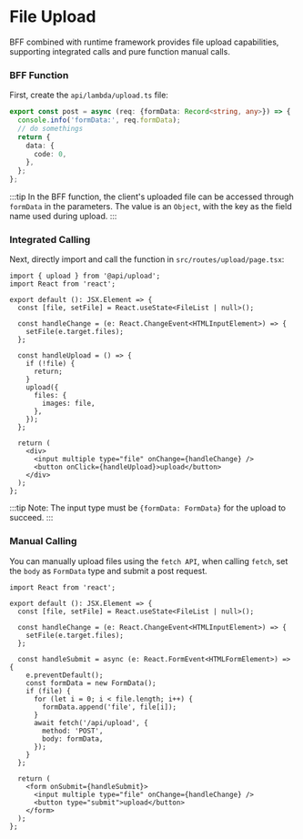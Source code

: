 # File Upload

BFF combined with runtime framework provides file upload capabilities, supporting integrated calls and pure function manual calls.

### BFF Function

First, create the `api/lambda/upload.ts` file:

```ts title="api/lambda/upload.ts"
export const post = async (req: {formData: Record<string, any>}) => {
  console.info('formData:', req.formData);
  // do somethings
  return {
    data: {
      code: 0,
    },
  };
};
```
:::tip
In the BFF function, the client's uploaded file can be accessed through `formData` in the parameters. The value is an `Object`, with the key as the field name used during upload.
:::


### Integrated Calling

Next, directly import and call the function in `src/routes/upload/page.tsx`:
```tsx title="routes/upload/page.tsx"
import { upload } from '@api/upload';
import React from 'react';

export default (): JSX.Element => {
  const [file, setFile] = React.useState<FileList | null>();

  const handleChange = (e: React.ChangeEvent<HTMLInputElement>) => {
    setFile(e.target.files);
  };

  const handleUpload = () => {
    if (!file) {
      return;
    }
    upload({
      files: {
        images: file,
      },
    });
  };

  return (
    <div>
      <input multiple type="file" onChange={handleChange} />
      <button onClick={handleUpload}>upload</button>
    </div>
  );
};
```
:::tip
Note: The input type must be `{formData: FormData}` for the upload to succeed.
:::


### Manual Calling
You can manually upload files using the `fetch API`, when calling `fetch`, set the `body` as `FormData` type and submit a post request.

```tsx title="routes/upload/page.tsx"
import React from 'react';

export default (): JSX.Element => {
  const [file, setFile] = React.useState<FileList | null>();

  const handleChange = (e: React.ChangeEvent<HTMLInputElement>) => {
    setFile(e.target.files);
  };

  const handleSubmit = async (e: React.FormEvent<HTMLFormElement>) => {
    e.preventDefault();
    const formData = new FormData();
    if (file) {
      for (let i = 0; i < file.length; i++) {
        formData.append('file', file[i]);
      }
      await fetch('/api/upload', {
        method: 'POST',
        body: formData,
      });
    }
  };

  return (
    <form onSubmit={handleSubmit}>
      <input multiple type="file" onChange={handleChange} />
      <button type="submit">upload</button>
    </form>
  );
};
```
